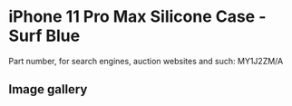 
# iPhone 11 Pro Max Silicone Case - Surf Blue

Part number, for search engines, auction websites and such: MY1J2ZM/A

## Image gallery

<div style={{ width: "768px" }}>
  <GalleryComponent
    images={[
      {
        original: "/everysource/MY1J2.webp",
        thumbnail: "/everypreview/MY1J2.webp",
      },
      {
        original: "/everysource/MY1J2_AV1.webp",
        thumbnail: "/everypreview/MY1J2_AV1.webp",
      },
      {
        original: "/everysource/MY1J2_AV2.webp",
        thumbnail: "/everypreview/MY1J2_AV2.webp",
      },
      {
        original: "/everysource/MY1J2_AV3.webp",
        thumbnail: "/everypreview/MY1J2_AV3.webp",
      },
      {
        original: "/everysource/MY1J2_AV4.webp",
        thumbnail: "/everypreview/MY1J2_AV4.webp",
      },
      {
        original: "/everysource/MY1J2_AV5.webp",
        thumbnail: "/everypreview/MY1J2_AV5.webp",
      }
    ]}
  />
</div>
